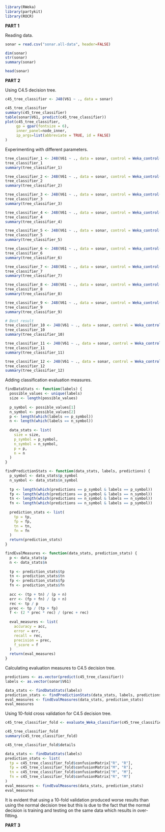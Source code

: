 ```r
library(RWeka)
library(partykit)
library(ROCR)
```

**PART 1**

Reading data.

```r
sonar = read.csv("sonar.all-data", header=FALSE)

dim(sonar)
str(sonar)
summary(sonar)

head(sonar)
```

**PART 2**

Using C4.5 decision tree.

```r
c45_tree_classifier <- J48(V61 ~ ., data = sonar)

c45_tree_classifier
summary(c45_tree_classifier)
table(sonar$V61, predict(c45_tree_classifier))
plot(c45_tree_classifier,
     gp = gpar(fontsize = 6),
     inner_panel=node_inner,
     ip_args=list(abbreviate = TRUE, id = FALSE)
)
```

Experimenting with different parameters.

```r
tree_classifier_1 <- J48(V61 ~ ., data = sonar, control = Weka_control(U = TRUE))
tree_classifier_1
summary(tree_classifier_1)

tree_classifier_2 <- J48(V61 ~ ., data = sonar, control = Weka_control(R = TRUE))
tree_classifier_2
summary(tree_classifier_2)

tree_classifier_3 <- J48(V61 ~ ., data = sonar, control = Weka_control(C = 0.1))
tree_classifier_3
summary(tree_classifier_3)

tree_classifier_4 <- J48(V61 ~ ., data = sonar, control = Weka_control(C = 0.5))
tree_classifier_4
summary(tree_classifier_4)

tree_classifier_5 <- J48(V61 ~ ., data = sonar, control = Weka_control(O = TRUE))
tree_classifier_5
summary(tree_classifier_5)

tree_classifier_6 <- J48(V61 ~ ., data = sonar, control = Weka_control(R = TRUE, N = 5))
tree_classifier_6
summary(tree_classifier_6)

tree_classifier_7 <- J48(V61 ~ ., data = sonar, control = Weka_control(R = TRUE, N = 2))
tree_classifier_7
summary(tree_classifier_7)

tree_classifier_8 <- J48(V61 ~ ., data = sonar, control = Weka_control(S = TRUE))
tree_classifier_8
summary(tree_classifier_8)

tree_classifier_9 <- J48(V61 ~ ., data = sonar, control = Weka_control(A = TRUE))
tree_classifier_9
summary(tree_classifier_9)

# Best result
tree_classifier_10 <- J48(V61 ~ ., data = sonar, control = Weka_control(J = TRUE))
tree_classifier_10
summary(tree_classifier_10)

tree_classifier_11 <- J48(V61 ~ ., data = sonar, control = Weka_control(doNotMakeSplitPointActualValue = TRUE))
tree_classifier_11
summary(tree_classifier_11)

tree_classifier_12 <- J48(V61 ~ ., data = sonar, control = Weka_control(J = TRUE, R = TRUE, N = 10))
tree_classifier_12
summary(tree_classifier_12)
```

Adding classification evaluation measures.

```r
findDataStats <- function(labels) {
  possible_values <- unique(labels)
  size <- length(possible_values)
  
  p_symbol <- possible_values[1]
  n_symbol <- possible_values[2]
  p <- length(which(labels == p_symbol))
  n <- length(which(labels == n_symbol))
  
  data_stats <- list(
    size = size,
    p_symbol = p_symbol,
    n_symbol = n_symbol,
    p = p,
    n = n
  )
}

findPredictionStats <- function(data_stats, labels, predictions) {
  p_symbol <- data_stats$p_symbol
  n_symbol <- data_stats$n_symbol
  
  tp <- length(which(predictions == p_symbol & labels == p_symbol))
  fp <- length(which(predictions == p_symbol & labels == n_symbol))
  tn <- length(which(predictions == n_symbol & labels == n_symbol))
  fn <- length(which(predictions == n_symbol & labels == p_symbol))
  
  prediction_stats <- list(
    tp = tp,
    fp = fp,
    tn = tn,
    fn = fn
  )
  return(prediction_stats)
}

findEvalMeasures <- function(data_stats, prediction_stats) {
  p <- data_stats$p
  n <- data_stats$n
  
  tp <- prediction_stats$tp
  tn <- prediction_stats$tn
  fp <- prediction_stats$fp
  fn <- prediction_stats$fn
  
  acc <- (tp + tn) / (p + n)
  err <- (fp + fn) / (p + n)
  rec <- tp / p
  prec <- tp / (tp + fp)
  f <- (2 * prec * rec) / (prec + rec)
  
  eval_measures <- list(
    accuracy = acc,
    error = err,
    recall = rec,
    precision = prec,
    f_score = f
  )
  return(eval_measures)
}
```

Calculating evaluation measures to C4.5 decision tree.

```r
predictions <- as.vector(predict(c45_tree_classifier))
labels <- as.vector(sonar$V61)

data_stats <- findDataStats(labels)
prediction_stats <- findPredictionStats(data_stats, labels, predictions)
eval_measures <- findEvalMeasures(data_stats, prediction_stats)
eval_measures
```

Using 10-fold cross validation for C4.5 decision tree.

```r
c45_tree_classifier_fold <- evaluate_Weka_classifier(c45_tree_classifier, numFolds = 10)

c45_tree_classifier_fold
summary(c45_tree_classifier_fold)

c45_tree_classifier_fold$details

data_stats <- findDataStats(labels)
prediction_stats <- list(
  tp = c45_tree_classifier_fold$confusionMatrix["R", "R"],
  fp = c45_tree_classifier_fold$confusionMatrix["M", "R"],
  tn = c45_tree_classifier_fold$confusionMatrix["M", "M"],
  fn = c45_tree_classifier_fold$confusionMatrix["R", "M"]
)
eval_measures <- findEvalMeasures(data_stats, prediction_stats)
eval_measures
```

It is evident that using a 10-fold validation produced worse results than using the normal decision tree but this is due to the fact that the normal decision is training and testing on the same data which results in over-fitting.

**PART 3**